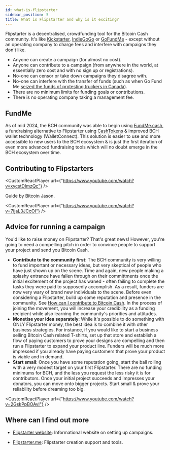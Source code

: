 ```yaml
---
id: what-is-flipstarter
sidebar_position: 5
title: What is Flipstarter and why is it exciting?
---
```



Flipstarter is a decentralised, crowdfunding tool for the Bitcoin Cash community. It's like [Kickstarter](https://www.kickstarter.com/), [IndieGoGo](https://www.indiegogo.com/) or [GoFundMe](https://www.gofundme.com/en-gb) - except without an operating company to charge fees and interfere with campaigns they don't like.

- Anyone can create a campaign (for almost no cost).
- Anyone can contribute to a campaign (from anywhere in the world, at essentially zero cost and with no sign up or registrations).
- No-one can censor or take down campaigns they disagree with.
- No-one can interfere with the transfer of funds (such as when Go Fund Me [seized the funds of protesting truckers in Canada](https://www.bbc.co.uk/news/world-us-canada-60267840)).
- There are no minimum limits for funding goals or contributions.
- There is no operating company taking a management fee.

## FundMe

As of mid 2024, the BCH community was able to begin using [FundMe.cash](https://fundme.cash/), a fundraising alternative to Flipstarter using [CashTokens](/faqs/Tech/what-is-cashtokens) & improved BCH wallet technology (WalletConnect). This solution is easier to use and more accessible to new users to the BCH ecosystem & is just the first iteration of even more advanced fundraising tools which will no doubt emerge in the BCH ecosystem over time.

## Contributing to Flipstarters

<CustomReactPlayer
  url={"https://www.youtube.com/watch?v=xycstDImzQc"} />

Guide by Bitcoin Jason.

<CustomReactPlayer
  url={"https://www.youtube.com/watch?v=7IjaL3JCcOI"} />

## Advice for running a campaign

You'd like to raise money on Flipstarter? That's great news! However, you're going to need a compelling pitch in order to convince people to support your project and send you Bitcoin Cash.

- **Contribute to the community first**: The BCH community is very willing to fund important or necessary ideas, but very skeptical of people who have just shown up on the scene. Time and again, new people making a splashy entrance have fallen through on their committments once the initial excitement of the project has waned - often failing to complete the tasks they were paid to supposedly accomplish. As a result, funders are now very wary of brand new individuals to the scene. Before even considering a Flipstarter, build up some reputation and presence in the community. See [How can I contribute to Bitcoin Cash](/faqs/BCH/how-can-i-contribute-to-bitcoin-cash). In the process of joining the movement, you will increase your credibility as a funding recipient while also learning the community's priorities and attitudes.
- **Monetise your idea separately**: While it's possible to do something with ONLY Flipstarter money, the best idea is to combine it with other business strategies. For instance, if you would like to start a business selling Bitcoin Cash related T-shirts, set up that store and establish a flow of paying customers to prove your designs are compelling and then run a Flipstarter to expand your product line. Funders will be much more impressed if you already have paying customers that prove your product is viable and in demand.
- **Start small**: Once you have some reputation going, start the ball rolling with a very modest target on your first Flipstarter. There are no funding minimums for BCH, and the less you request the less risky it is for contributors. Once your initial project succeeds and impresses your donators, you can move onto bigger projects. Start small & prove your reliability before dreaming too big.

<CustomReactPlayer
  url={"https://www.youtube.com/watch?v=2GskPpBOAvI"} />

## Where can I find out more

- [Flipstarter website](https://flipstarter.cash/en/): Informational website on setting up campaigns.

- [Flipstarter.me](https://flipstarter.me/): Flipstarter creation support and tools.
